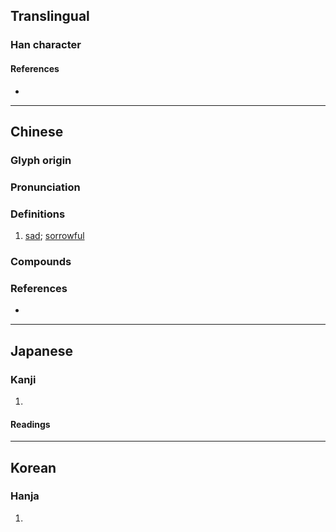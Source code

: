 {{character info}}
==Translingual==

===Han character===
{{Han char|rn=61|rad=心|as=07|sn=10|four=93032|canj=PIAV|ids=⿰忄良}}

====References====
* {{Han ref|kx=0388.150|dkj=10690|dj=0721.070|hdz=42307.030|uh=60A2|ud=24738|bh=D1A2|bd=53666}}

----

==Chinese==
{{zh-forms|alt=惊}}

===Glyph origin===
{{Han etym}}

===Pronunciation===
{{zh-pron
|m=liàng
|c=loeng6,long5
|mc=y
|oc=y
|cat=
}}

===Definitions===
{{zh-hanzi}}

# [[sad]]; [[sorrowful]]

===Compounds===
{{zh-der|愴悢|悢悢}}

===References===
* {{R:yue:mfccd}}

----

==Japanese==

===Kanji===
{{ja-kanji|grade=|rs=心07}}

# {{rfdef|ja|sort=心07}}

====Readings====
{{ja-readings
|goon=こう
|kanon=りょう
|kun=かな-しむ}}

----

==Korean==

===Hanja===
{{ko-hanja|hangeul=[[량]]>[[양]]|eumhun=|rv=ryang>yang|mr=ryang>yang|y=lyang>yang}}

# {{rfdef|ko|sort=心07}}